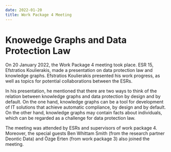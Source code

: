 ---
date: 2022-01-20
title: Work Package 4 Meeting
---
# Knowedge Graphs and Data Protection Law

On 20 January 2022, the Work Package 4 meeting took place. ESR 15, Efstratios Koulierakis, made a presentation on data protection law and knowledge graphs. Efstratios Koulierakis presented his work progress, as well as topics for potential collaborations between the ESRs.

In his presentation, he mentioned that there are two ways to think of the relation between knowledge graphs and data protection by design and by default. On the one hand, knowledge graphs can be a tool for development of IT solutions that achieve automatic compliance, by design and by default. On the other hand, knowledge graphs may contain facts about individuals, which can be regarded as a challenge for data protection law.

The meeting was attended by ESRs and supervisors of work package 4. Moreover, the special guests Ben Whittam Smith (from the research partner Deontic Data) and Özge Erten (from work package 3) also joined the meeting.
